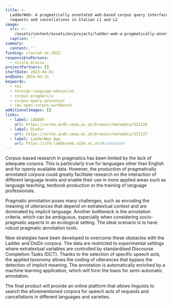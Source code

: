 ```yaml
---
title: >-
  LadderWeb: A pragmatically annotated web-based corpus query interface for
  requests and cancellations in Italian L1 and L2
image:
  src: >-
    /assets/content/assets/en/projects/ladder-web-a-pragmatically-annotated-web-based-corpus-query-interface-for-requests-and-cancellations-in-italian-l1-and-l2/image/src.png
  caption: ''
summary:
  content: ''
funding: clariah-at-2022
responsiblePersons:
  - nicola-brocca
projectPartners: []
startDate: 2023-04-01
endDate: 2024-03-31
keywords:
  - tei
  - foreign-language-education
  - corpus-pragmatics
  - corpus-query-processor
  - ims-open-corpus-workbench
additionalImages: []
links:
  - label: LADDER
    url: https://arche.acdh.oeaw.ac.at/browser/metadata/531126
  - label: DisDir
    url: https://arche.acdh.oeaw.ac.at/browser/metadata/531127
  - label: LadderWeb App
    url: https://ifd-ladderweb.uibk.ac.at/#/annotate
---
```

Corpus-based research in pragmatics has been limited by the lack of adequate corpora. This is particularly true for languages other than English and for openly available data. However, the production of pragmatically annotated corpora could greatly facilitate research on the interaction of different language levels and enable their use in more applied areas such as language teaching, textbook production or the training of language professionals.

Pragmatic annotation poses many challenges, such as encoding the meaning of utterances that depend on extratextual context and are dominated by implicit language. Another bottleneck is the annotation criteria, which can be ambiguous, especially when considering socio-pragmatic aspects in an ecological setting. The ideal scenario is to have robust pragmatic annotation tools.

New strategies have been developed to overcome these obstacles with the Ladder and DisDir corpora. The data are restricted to experimental settings where extratextual variables are controlled by standardised Discourse Completion Tasks (DCT). Thanks to the selection of specific speech acts, the applied taxonomy allows the coding of utterances that bypass the detection of implicit meaning. The annotation is automatically enriched by a machine learning application, which will form the basis for semi-automatic annotation.

The final product will provide an online platform that allows linguists to search the aforementioned corpora for speech acts of requests and cancellations in different languages and varieties.
